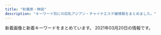 ```yaml
---
title: "秋葉原・神田"
description: "キーワード別にの巨乳アジアン・チャイナエステ嬢情報をまとめました。"
---
```


新着画像と新着キーワードをまとめています。
2021年03月20日の情報です。

<DmmAffiliateIns />
<KeywordTable
  shops={
    [
    {
        "keywords": {
            "86": 8,
            "87": 4,
            "83": 2,
            "85": 5,
            "89": 1,
            "D": 11,
            "C": 33,
            "E": 4,
            "88": 1
        },
        "station": "JR\u795e\u7530\u99c5\u5317\u53e3",
        "url": "http://loman.ies.fun/",
        "name": "\u30cf\u30d4\u30cd\u30b9",
        "img_links": [
            "http://loman.ies.fun/images/room2.jpg",
            "http://loman.ies.fun/photos/sites/33/2020/03/2020032611555543.jpg",
            "http://loman.ies.fun/photos/sites/33/2020/08/2020081913260795.jpg",
            "http://loman.ies.fun/photos/sites/33/2020/03/2020032611511046.jpg",
            "http://loman.ies.fun/photos/sites/33/2020/03/2020032611581578.jpg",
            "http://loman.ies.fun/photos/sites/33/2020/03/202003261138067.jpg",
            "http://loman.ies.fun/photos/sites/33/2020/03/202003261200240.jpg",
            "http://loman.ies.fun/photos/sites/33/2020/03/2020032611562755.jpg",
            "http://loman.ies.fun/photos/sites/33/2020/03/2020032611445837.jpg",
            "http://loman.ies.fun/photos/sites/33/2020/03/2020032612000446.jpg",
            "http://loman.ies.fun/images/mobile.jpg",
            "http://loman.ies.fun/images/girl-z1.jpg",
            "http://loman.ies.fun/photos/sites/33/2020/03/2020032611565659.jpg",
            "http://loman.ies.fun/photos/sites/33/2020/03/2020032611445885.jpg",
            "http://loman.ies.fun/photos/sites/33/2020/03/2020032611565613.jpg",
            "http://loman.ies.fun/images/s_news.png",
            "http://loman.ies.fun/photos/sites/33/2020/03/202003261158439.jpg",
            "http://loman.ies.fun/photos/sites/33/2020/03/2020032611581687.jpg",
            "http://loman.ies.fun/photos/sites/33/2020/03/2020032611553428.jpg",
            "http://loman.ies.fun/images/room4.jpg",
            "http://loman.ies.fun/images/s_pick.png",
            "http://loman.ies.fun/photos/sites/33/2020/03/2020032611584396.jpg",
            "http://loman.ies.fun/photos/sites/33/2020/03/2020032611565587.jpg",
            "http://loman.ies.fun/images/room1.jpg",
            "http://loman.ies.fun/images/room3.jpg",
            "http://loman.ies.fun/photos/sites/33/2020/03/2020032611443518.jpg",
            "http://loman.ies.fun/images/top.png",
            "http://loman.ies.fun/photos/sites/33/2020/03/202003261151446.jpg",
            "http://loman.ies.fun/photos/sites/33/2020/03/2020032611522152.jpg",
            "http://loman.ies.fun/images/s_staff.png",
            "http://loman.ies.fun/images/girl-z2.jpg",
            "http://loman.ies.fun/photos/sites/33/2020/03/2020032611153250.jpg"
        ]
    },
    {
        "keywords": {
            "85": 3,
            "87": 5,
            "D": 5,
            "C": 14
        },
        "name": "\u96a0\u308c\u5bb6",
        "img_links": [
            "http://jasmine-massage.info/img/sj.jpg",
            "http://jasmine-massage.info/i/img/r1.jpg",
            "http://jasmine-massage.info/img/sta196.jpg",
            "http://jasmine-massage.info/img/mo.png",
            "http://jasmine-massage.info/img/sta198.jpg",
            "http://jasmine-massage.info/i/img/sta204.jpg",
            "http://jasmine-massage.info/img/nos.jpg",
            "http://jasmine-massage.info/i/img/r2.jpg",
            "http://jasmine-massage.info/img/s196.jpg",
            "http://jasmine-massage.info/img/s203.jpg",
            "http://jasmine-massage.info/i/img/st196.jpg",
            "http://jasmine-massage.info/img/head.jpg",
            "http://jasmine-massage.info/img/st203.jpg",
            "http://jasmine-massage.info/img/s198.jpg",
            "http://jasmine-massage.info/i/img/sta198.jpg",
            "http://jasmine-massage.info/img/st198.jpg",
            "http://jasmine-massage.info/img/s204.jpg",
            "http://jasmine-massage.info/i/img/r3.jpg",
            "http://jasmine-massage.info/i/img/sta203.jpg",
            "http://jasmine-massage.info/i/img/r4.jpg",
            "http://jasmine-massage.info/img/st204.jpg",
            "http://jasmine-massage.info/img/sta203.jpg",
            "http://jasmine-massage.info/i/img/sta196.jpg",
            "http://jasmine-massage.info/img/sta204.jpg",
            "http://jasmine-massage.info/img/botton.jpg",
            "http://jasmine-massage.info/img/st0203.jpg",
            "http://jasmine-massage.info/img/st196.jpg",
            "http://jasmine-massage.info/img/st0196.jpg",
            "http://jasmine-massage.info/img/st0198.jpg"
        ],
        "station": "JR\u79cb\u8449\u539f\u99c5\u662d\u548c\u901a\u308a\u53e3",
        "url": "http://jasmine-massage.info/"
    },
    {
        "url": "http://genki-morix2.asia/",
        "station": "JR\u795e\u7530\u99c5\u6771\u53e3",
        "img_links": [
            "http://genki-morix2.asia/img/no-photo-newface.jpg",
            "http://genki-morix2.asia/img/st53.jpg",
            "http://genki-morix2.asia/img/st019.jpg",
            "http://genki-morix2.asia/img/i.png",
            "http://genki-morix2.asia/img/sta56.jpg",
            "http://genki-morix2.asia/img/st19.jpg",
            "http://genki-morix2.asia/img/st38.jpg",
            "http://genki-morix2.asia/img/st24.jpg",
            "http://genki-morix2.asia/img/st30.jpg",
            "http://genki-morix2.asia/img/Q.png",
            "http://genki-morix2.asia/img/st47.jpg",
            "http://genki-morix2.asia/img/st54.jpg",
            "http://genki-morix2.asia/img/st52.jpg",
            "http://genki-morix2.asia/img/sta57.jpg",
            "http://genki-morix2.asia/img/st56.jpg",
            "http://genki-morix2.asia/img/st17.jpg",
            "http://genki-morix2.asia/img/sta55.jpg",
            "http://genki-morix2.asia/img/st55.jpg",
            "http://genki-morix2.asia/img/st053.jpg",
            "http://genki-morix2.asia/img/botton.png",
            "http://genki-morix2.asia/img/st16.jpg",
            "http://genki-morix2.asia/img/st57.jpg",
            "http://genki-morix2.asia/img/a.png"
        ],
        "keywords": {
            "C": 9,
            "85": 7,
            "88": 2,
            "84": 2,
            "87": 6,
            "86": 1,
            "89": 1
        },
        "name": "\u5143\u6c17\u30e2\u30ea\u30e2\u30ea"
    },
    {
        "url": "http://yuri.es-relax.info/",
        "keywords": {
            "88": 2,
            "86": 14,
            "D": 12
        },
        "img_links": [
            "http://yuri.es-relax.info/gals/mimi1.jpg",
            "http://yuri.es-relax.info/images/nana1.jpg",
            "http://yuri.es-relax.info/images/sayuri1.jpg",
            "http://yuri.es-relax.info/images/info3.png",
            "http://yuri.es-relax.info/images/yuyu1.jpg",
            "http://yuri.es-relax.info/gals/yuki1.jpg",
            "http://yuri.es-relax.info/images/bg_header.jpg",
            "http://yuri.es-relax.info/images/info5.jpg",
            "http://yuri.es-relax.info/images/hana1.jpg",
            "http://yuri.es-relax.info/gals/riri1.jpg",
            "http://yuri.es-relax.info/images/nao1.jpg"
        ],
        "name": "\u767e\u5408",
        "station": "JR\u795e\u7530\u99c5\u6771\u53e3"
    },
    {
        "name": "\u5143\u6c17\u5802\uff5e\u3052\u3093\u304d\u3069\u3046\uff5e",
        "url": "http://genkidou.work/",
        "img_links": [
            "http://genkidou.work/sp/img/add.jpg",
            "http://genkidou.work/img/s5.jpg",
            "http://genkidou.work/img/sta20.jpg",
            "http://genkidou.work/sp/img/pc.jpg",
            "http://genkidou.work/sp/img/st25.jpg",
            "http://genkidou.work/img/st25.jpg",
            "http://genkidou.work/sp/img/st6.jpg",
            "http://genkidou.work/sp/img/st2.jpg",
            "http://genkidou.work/sp/img/p24.jpg",
            "http://genkidou.work/sp/img/cam.jpg",
            "http://genkidou.work/sp/img/koko_234x60.png",
            "http://genkidou.work/sp/img/st24.jpg",
            "http://genkidou.work/sp/img/acc2.jpg",
            "http://genkidou.work/sp/img/st18.jpg",
            "http://genkidou.work/img/s2.jpg",
            "http://genkidou.work/sp/img/acc5.jpg",
            "http://genkidou.work/img/koko_468x60.png",
            "http://genkidou.work/img/st24.jpg",
            "http://genkidou.work/sp/img/t-a.jpg",
            "http://genkidou.work/img/st2.jpg",
            "http://genkidou.work/sp/img/t-s.jpg",
            "http://genkidou.work/sp/img/sch.jpg",
            "http://genkidou.work/sp/img/t-t.jpg",
            "http://genkidou.work/img/sta23.jpg",
            "http://genkidou.work/img/head.jpg",
            "http://genkidou.work/img/botton.jpg",
            "http://genkidou.work/img/mo.png",
            "http://genkidou.work/img/st20.jpg",
            "http://genkidou.work/img/sta22.jpg",
            "http://genkidou.work/img/acc5.jpg",
            "http://genkidou.work/img/fla.jpg",
            "http://genkidou.work/sp/img/tel.jpg",
            "http://genkidou.work/sp/img/p20.jpg",
            "http://genkidou.work/img/sta10.jpg",
            "http://genkidou.work/img/sta2.jpg",
            "http://genkidou.work/img/s4.jpg",
            "http://genkidou.work/img/body2.jpg",
            "http://genkidou.work/img/st011.jpg",
            "http://genkidou.work/sp/img/acc6.jpg",
            "http://genkidou.work/sp/img/st16.jpg",
            "http://genkidou.work/img/sta6.jpg",
            "http://genkidou.work/sp/img/st23.jpg",
            "http://genkidou.work/sp/img/sys.jpg",
            "http://genkidou.work/img/acc3.jpg",
            "http://genkidou.work/sp/img/acc3.jpg",
            "http://genkidou.work/img/s3.jpg",
            "http://genkidou.work/img/st0011.jpg",
            "http://genkidou.work/img/acc2.jpg",
            "http://genkidou.work/sp/img/st13.jpg",
            "http://genkidou.work/sp/img/acc1.jpg",
            "http://genkidou.work/sp/img/botton.jpg",
            "http://genkidou.work/img/acc1.jpg",
            "http://genkidou.work/sp/img/t-r.jpg",
            "http://genkidou.work/img/s1.jpg",
            "http://genkidou.work/sp/img/time.jpg",
            "http://genkidou.work/sp/img/info.jpg",
            "http://genkidou.work/sp/img/st10.jpg",
            "http://genkidou.work/img/st23.jpg",
            "http://genkidou.work/img/acc6.jpg",
            "http://genkidou.work/img/sta24.jpg",
            "http://genkidou.work/sp/img/tit.jpg",
            "http://genkidou.work/img/sta11.jpg",
            "http://genkidou.work/sp/img/pic.jpg",
            "http://genkidou.work/img/fla-1.jpg",
            "http://genkidou.work/img/fla-2.jpg",
            "http://genkidou.work/img/st6.jpg",
            "http://genkidou.work/sp/img/t-o.jpg",
            "http://genkidou.work/sp/img/p25.jpg",
            "http://genkidou.work/sp/img/st22.jpg",
            "http://genkidou.work/sp/img/st11.jpg",
            "http://genkidou.work/img/fla-3.jpg",
            "http://genkidou.work/sp/img/acc4.jpg",
            "http://genkidou.work/img/acc4.jpg",
            "http://genkidou.work/img/st22.jpg",
            "http://genkidou.work/img/st010.jpg",
            "http://genkidou.work/img/sta25.jpg",
            "http://genkidou.work/sp/img/st20.jpg"
        ],
        "keywords": {
            "85": 6,
            "87": 6,
            "89": 4,
            "86": 4,
            "D": 8,
            "H": 1,
            "F": 6,
            "C": 20,
            "88": 2,
            "91": 3,
            "E": 5
        },
        "station": "JR\u795e\u7530\u99c5\u897f\u53e3"
    },
    {
        "url": "http://ziya7788.info/",
        "keywords": {},
        "img_links": [
            "http://ziya7788.info/images/top-munu-1_01.jpg",
            "http://ziya7788.info/images/top-munu-1_02.jpg",
            "http://ziya7788.info/images/top-1_01.jpg",
            "http://ziya7788.info/images/i-3.jpg",
            "http://ziya7788.info/images/top-1_03.jpg",
            "http://ziya7788.info/images/top-1_07.jpg",
            "http://ziya7788.info/images/top-munu-1_06.jpg",
            "http://ziya7788.info/images/top-1_04.jpg",
            "http://ziya7788.info/images/top-1_08.jpg",
            "http://ziya7788.info/images/index_qr.jpg",
            "http://ziya7788.info/images/top-1_02.jpg",
            "http://ziya7788.info/images/i-4.jpg",
            "http://ziya7788.info/images/top-img.jpg",
            "http://ziya7788.info/images/i-6.jpg",
            "http://ziya7788.info/images/top-munu-1_03.jpg",
            "http://ziya7788.info/images/i-1.jpg",
            "http://ziya7788.info/images/top-1_06.jpg",
            "http://ziya7788.info/images/top-munu-1_05.jpg",
            "http://ziya7788.info/images/i-2.jpg",
            "http://ziya7788.info/images/top-1_09.jpg",
            "http://ziya7788.info/images/top-1_05.jpg",
            "http://ziya7788.info/images/top-munu-1_04.jpg",
            "http://ziya7788.info/images/top-news.jpg",
            "http://ziya7788.info/images/i-5.jpg",
            "http://ziya7788.info/images/staff-img.jpg"
        ],
        "name": "\u5409\u96c5",
        "station": "JR\u79cb\u8449\u539f\u99c5\u662d\u548c\u901a\u308a\u53e3"
    },
    {
        "url": "http://kenkoubo.link",
        "name": "\u5065\u5eb7\u574a",
        "station": "JR\u795e\u7530\u99c5\u5317\u53e3",
        "keywords": {
            "85": 2,
            "89": 4,
            "C": 6,
            "88": 4,
            "D": 6,
            "90": 2
        },
        "img_links": [
            "http://kenkoubo.link/wp-content/uploads/2017/03/09.jpg",
            "http://kenkoubo.link/wp-content/uploads/2020/11/yuko_image_syusei-1-250x375.jpg",
            "http://kenkoubo.link/wp-content/themes/template-salon2/images/08.jpg",
            "http://kenkoubo.link/wp-content/uploads/2017/03/08.jpg",
            "http://kenkoubo.link/wp-content/themes/template-salon2/images/info.png",
            "http://kenkoubo.link/wp-content/themes/template-salon2/images/camp-bnr2.png",
            "http://kenkoubo.link/wp-content/uploads/2017/03/08-2.jpg",
            "http://kenkoubo.link/wp-content/themes/template-salon2/images/telm.png",
            "http://kenkoubo.link/wp-content/themes/template-salon2/images/pickup-ttl.png",
            "http://kenkoubo.link/wp-content/themes/template-salon2/images/03.jpg",
            "http://kenkoubo.link/wp-content/themes/template-salon2/images/pickup-frame.png",
            "http://kenkoubo.link/wp-content/uploads/2019/05/rin_image_1_syusei-900x1600.jpeg",
            "http://kenkoubo.link/wp-content/uploads/2019/05/ai_image_1_syusei-250x375.jpeg",
            "http://kenkoubo.link/wp-content/uploads/2017/03/05-1-250x375.jpg",
            "http://kenkoubo.link/wp-content/themes/template-salon2/images/05.jpg",
            "http://kenkoubo.link/wp-content/uploads/2017/03/05-1.jpg",
            "http://kenkoubo.link/wp-content/uploads/2017/03/05.jpg",
            "http://es-tsudanuma.com/wp-content/uploads/2016/10/massage-de_88_31.jpg",
            "http://kenkoubo.link/wp-content/uploads/2017/03/03-1.jpg",
            "http://kenkoubo.link/wp-content/uploads/2019/05/ai_image_1_syusei-900x1600.jpeg",
            "http://kenkoubo.link/wp-content/themes/template-salon2/images/camp-bnr4.png",
            "http://kenkoubo.link/wp-content/themes/template-salon2/images/info2.png",
            "http://kenkoubo.link/wp-content/uploads/2017/03/03-1-250x375.jpg",
            "http://kenkoubo.link/wp-content/themes/template-salon2/images/slider1.jpg",
            "http://kenkoubo.link/wp-content/uploads/2017/03/08a.jpg",
            "http://kenkoubo.link/wp-content/uploads/2017/03/05a.jpg",
            "http://kenkoubo.link/wp-content/uploads/2019/05/rin_image_1_syusei-250x375.jpeg",
            "http://kenkoubo.link/wp-content/themes/template-salon2/images/news-ttl.png",
            "http://kenkoubo.link/wp-content/themes/template-salon2/images/camp-bnr3.png",
            "http://kenkoubo.link/wp-content/themes/template-salon2/images/camp-bnr.png",
            "http://kenkoubo.link/wp-content/uploads/2020/11/yuko_image_syusei-1.jpg",
            "http://kenkoubo.link/wp-content/uploads/2017/03/07-1.jpg",
            "https://www.mens-anavi.com/img/mens-esthe1.png",
            "http://kenkoubo.link/wp-content/uploads/2017/03/08-250x375.jpg"
        ]
    },
    {
        "keywords": {
            "E": 3,
            "87": 3,
            "84": 3,
            "C": 24,
            "D": 24,
            "86": 3,
            "85": 24
        },
        "img_links": [
            "http://yu-ai.work/sp/img/tel.jpg",
            "http://yu-ai.work/sp/img/sta16.jpg",
            "http://yu-ai.work/img/st020.jpg",
            "http://yu-ai.work/sp/img/t-a.jpg",
            "http://yu-ai.work/img/nos.jpg",
            "http://yu-ai.work/img/sta18.jpg",
            "http://yu-ai.work/img/sta20.jpg",
            "http://yu-ai.work/sp/img/sys.jpg",
            "http://yu-ai.work/img/sc20.jpg",
            "http://yu-ai.work/img/sc17.jpg",
            "http://yu-ai.work/img/st013.jpg",
            "http://yu-ai.work/img/sta19.jpg",
            "http://yu-ai.work/img/st019.jpg",
            "http://yu-ai.work/sp/img/t-s.jpg",
            "http://yu-ai.work/sp/img/t-r.jpg",
            "http://yu-ai.work/sp/img/t-o.jpg",
            "http://yu-ai.work/img/st0012.jpg",
            "http://yu-ai.work/sp/img/pic.jpg",
            "http://yu-ai.work/img/st09.jpg",
            "http://yu-ai.work/img/sta16.jpg",
            "http://yu-ai.work/sp/img/botton.jpg",
            "http://yu-ai.work/img/sc10.jpg",
            "http://yu-ai.work/sp/img/acc3.jpg",
            "http://yu-ai.work/img/st18.jpg",
            "http://yu-ai.work/img/sc13.jpg",
            "http://yu-ai.work/sp/img/pc.jpg",
            "http://yu-ai.work/img/st015.jpg",
            "http://yu-ai.work/sp/img/time.jpg",
            "http://yu-ai.work/sp/img/sta15.jpg",
            "http://yu-ai.work/img/sc14.jpg",
            "http://yu-ai.work/img/sc16.jpg",
            "http://yu-ai.work/img/st009.jpg",
            "http://yu-ai.work/img/st012.jpg",
            "http://yu-ai.work/img/st10.jpg",
            "http://yu-ai.work/sp/img/p19.jpg",
            "http://yu-ai.work/sp/img/sta19.jpg",
            "http://yu-ai.work/img/botton.jpg",
            "http://yu-ai.work/img/sc15.jpg",
            "http://yu-ai.work/sp/img/p20.jpg",
            "http://yu-ai.work/sp/img/p18.jpg",
            "http://yu-ai.work/sp/img/sta17.jpg",
            "http://yu-ai.work/img/head.jpg",
            "http://yu-ai.work/img/acc3.jpg",
            "http://yu-ai.work/img/sta12.jpg",
            "http://yu-ai.work/img/st14.jpg",
            "http://yu-ai.work/img/sc12.jpg",
            "http://yu-ai.work/sp/img/sta14.jpg",
            "http://yu-ai.work/img/st19.jpg",
            "http://yu-ai.work/sp/img/acc2.jpg",
            "http://yu-ai.work/img/sc19.jpg",
            "http://yu-ai.work/sp/img/sta13.jpg",
            "http://yu-ai.work/img/st15.jpg",
            "http://yu-ai.work/img/acc2.jpg",
            "http://yu-ai.work/sp/img/p17.jpg",
            "http://yu-ai.work/sp/img/add.jpg",
            "http://yu-ai.work/img/st17.jpg",
            "http://yu-ai.work/img/sta10.jpg",
            "http://yu-ai.work/sp/img/acc1.jpg",
            "http://yu-ai.work/img/st12.jpg",
            "http://yu-ai.work/sp/img/sta10.jpg",
            "http://yu-ai.work/img/sc9.jpg",
            "http://yu-ai.work/img/sta14.jpg",
            "http://yu-ai.work/img/men-es-ran.jpg",
            "http://yu-ai.work/img/sta15.jpg",
            "http://yu-ai.work/img/fla.jpg",
            "http://yu-ai.work/img/st9.jpg",
            "http://yu-ai.work/sp/img/sta9.jpg",
            "http://yu-ai.work/sp/img/sta18.jpg",
            "http://yu-ai.work/img/st014.jpg",
            "http://yu-ai.work/img/st16.jpg",
            "http://yu-ai.work/sp/img/cam.jpg",
            "http://yu-ai.work/sp/img/info.jpg",
            "http://yu-ai.work/img/st20.jpg",
            "http://yu-ai.work/img/acc1.jpg",
            "http://yu-ai.work/sp/img/tit.jpg",
            "http://yu-ai.work/img/st018.jpg",
            "http://yu-ai.work/sp/img/sta20.jpg",
            "http://yu-ai.work/img/st010.jpg",
            "http://yu-ai.work/img/sta13.jpg",
            "http://yu-ai.work/img/sc18.jpg",
            "http://yu-ai.work/img/st13.jpg",
            "http://yu-ai.work/img/st0013.jpg",
            "http://yu-ai.work/img/sta17.jpg",
            "http://yu-ai.work/img/sta9.jpg",
            "http://yu-ai.work/sp/img/t-t.jpg",
            "http://yu-ai.work/sp/img/sta12.jpg"
        ],
        "station": "JR\u79cb\u8449\u539f\u99c5\u662d\u548c\u901a\u308a\u53e3",
        "name": "\u7652\u611b",
        "url": "http://yu-ai.work/"
    },
    {
        "img_links": [
            "http://esute-kanda.tokyo/images/top.png",
            "http://esute-kanda.tokyo/images/st/st_natsu.jpg",
            "http://esute-kanda.tokyo/images/st/st_riri.jpg",
            "http://esute-kanda.tokyo/images/st/st_sara.jpg",
            "http://esute-kanda.tokyo/images/st/st_ayaka.jpg",
            "http://esute-kanda.tokyo/images/st/st_yuyu.jpg",
            "http://esute-kanda.tokyo/images/st/st_yuki.jpg",
            "http://esute-kanda.tokyo/images/st/st_ran.jpg",
            "http://esute-kanda.tokyo/images/st/st_jennie2.jpg",
            "http://esute-kanda.tokyo/images/st/st_rui.jpg",
            "http://esute-kanda.tokyo/images/st/st_ryo.jpg",
            "http://esute-kanda.tokyo/images/st/st_suzu.jpg",
            "http://esute-kanda.tokyo/images/st/st_riko.jpg",
            "http://esute-kanda.tokyo/images/st/st_moka.jpg",
            "http://esute-kanda.tokyo/images/st/st_mariko.jpg",
            "http://esute-kanda.tokyo/images/st/st_nanami.jpg",
            "http://esute-kanda.tokyo/images/st/st_sakura.jpg",
            "http://esute-kanda.tokyo/images/st/st_yaya.jpg",
            "http://esute-kanda.tokyo/images/st/st_momo.jpg",
            "http://esute-kanda.tokyo/images/st/st_yuuka.jpg",
            "http://esute-kanda.tokyo/images/st/st_jennie.jpg",
            "http://esute-kanda.tokyo/images/top2.png",
            "http://esute-kanda.tokyo/images/access/ac_photo.jpg",
            "http://esute-kanda.tokyo/images/st/st_kanon.jpg",
            "http://esute-kanda.tokyo/images/st/st_mao.jpg"
        ],
        "url": "http://esute-kanda.tokyo/",
        "keywords": {
            "C": 24,
            "E": 4,
            "\u7206\u4e73": 4,
            "G": 4,
            "D": 12,
            "\u80f8": 1,
            "F": 10,
            "\u4e73": 4
        },
        "station": "\u795e\u7530\u99c5\u897f\u53e3",
        "name": "\u8336\u8336"
    },
    {
        "keywords": {
            "84": 1
        },
        "url": "http://www.asakusabashi-est.xyz/",
        "name": "Oualia\u30fb\u30af\u30aa\u30ea\u30a2",
        "station": "JR\u6d45\u8349\u6a4b\u99c5\u6771\u53e3",
        "img_links": [
            "http://www.asakusabashi-est.xyz/images/idnex-down/index-down-if_03.jpg",
            "http://www.asakusabashi-est.xyz/images/nav/lanmu-t-sys.jpg",
            "http://www.asakusabashi-est.xyz/images/staff/2/moro/moro.jpg",
            "http://www.asakusabashi-est.xyz/images/shop/zi3.png",
            "http://www.asakusabashi-est.xyz/images/top/t3.png",
            "http://www.asakusabashi-est.xyz/images/top/t3.jpg",
            "http://www.asakusabashi-est.xyz/images/index-aridel_20.jpg",
            "http://www.asakusabashi-est.xyz/images/shop/zi4.png",
            "http://www.asakusabashi-est.xyz/images/staff/4/4.jpg",
            "http://www.asakusabashi-est.xyz/images/idnex-down/index-down-if_12.jpg",
            "http://www.asakusabashi-est.xyz/images/idnex-down/index-down-if_05.jpg",
            "http://www.asakusabashi-est.xyz/images/index-aridel_02.jpg",
            "http://www.asakusabashi-est.xyz/images/nav/lanmu-t-job.jpg",
            "http://www.asakusabashi-est.xyz/images/idnex-down/index-down-if_07.jpg",
            "http://www.asakusabashi-est.xyz/images/staff/akira.jpg",
            "http://www.asakusabashi-est.xyz/images/shop/zi2.png",
            "http://www.asakusabashi-est.xyz/images/staff/4/2.jpg",
            "http://www.asakusabashi-est.xyz/images/index-aridel_18.jpg",
            "http://www.asakusabashi-est.xyz/images/nav/lanmu-t-st.jpg",
            "http://www.asakusabashi-est.xyz/images/sys/lanmu-zi-s7.png",
            "http://www.asakusabashi-est.xyz/images/index-aridel_10.jpg",
            "http://www.asakusabashi-est.xyz/images/shop/zi.png",
            "http://www.asakusabashi-est.xyz/images/index-aridel_24.jpg",
            "http://www.asakusabashi-est.xyz/images/top/t2.jpg",
            "http://www.asakusabashi-est.xyz/images/index-aridel_07.jpg",
            "http://www.asakusabashi-est.xyz/images/staff/6.jpg",
            "http://www.asakusabashi-est.xyz/images/staff/4/3.jpg"
        ]
    },
    {
        "name": "\u82b1\u6c34\u6728",
        "station": "JR\u79cb\u8449\u539f\u99c5\u662d\u548c\u901a\u308a\u53e3",
        "keywords": {
            "G": 1,
            "86": 4,
            "E": 4,
            "88": 2,
            "D": 2,
            "85": 1,
            "87": 1,
            "F": 1
        },
        "url": "http://xn--vckg5a9gugx77p8s4b.biz/",
        "img_links": [
            "http://xn--vckg5a9gugx77p8s4b.biz/images/cg02.jpg",
            "http://xn--vckg5a9gugx77p8s4b.biz/images/m60.jpg",
            "http://xn--vckg5a9gugx77p8s4b.biz/images/cg03.jpg",
            "http://xn--vckg5a9gugx77p8s4b.biz/images/top.jpg",
            "http://xn--vckg5a9gugx77p8s4b.biz/images/cg091.jpg",
            "http://xn--vckg5a9gugx77p8s4b.biz/images/m40.jpg",
            "http://xn--vckg5a9gugx77p8s4b.biz/images/cg08.jpg",
            "http://xn--vckg5a9gugx77p8s4b.biz/images/act.jpg",
            "http://xn--vckg5a9gugx77p8s4b.biz/images/rot.jpg",
            "http://xn--vckg5a9gugx77p8s4b.biz/images/t3.jpg",
            "http://xn--vckg5a9gugx77p8s4b.biz/images/no.png",
            "http://xn--vckg5a9gugx77p8s4b.biz/images/m50.jpg",
            "http://xn--vckg5a9gugx77p8s4b.biz/images/ret.jpg",
            "http://xn--vckg5a9gugx77p8s4b.biz/images/cg05.jpg",
            "http://xn--vckg5a9gugx77p8s4b.biz/images/ret1.jpg",
            "http://xn--vckg5a9gugx77p8s4b.biz/images/cg07.jpg",
            "http://xn--vckg5a9gugx77p8s4b.biz/images/cg01.jpg",
            "http://xn--vckg5a9gugx77p8s4b.biz/images/t2.jpg",
            "http://xn--vckg5a9gugx77p8s4b.biz/images/cg06.jpg",
            "http://xn--vckg5a9gugx77p8s4b.biz/images/ltb.jpg",
            "http://xn--vckg5a9gugx77p8s4b.biz/images/m10.jpg",
            "http://xn--vckg5a9gugx77p8s4b.biz/images/m20.jpg",
            "http://xn--vckg5a9gugx77p8s4b.biz/images/cg09.jpg",
            "http://xn--vckg5a9gugx77p8s4b.biz/images/fla.jpg",
            "http://xn--vckg5a9gugx77p8s4b.biz/images/lab.jpg",
            "http://xn--vckg5a9gugx77p8s4b.biz/images/line.png",
            "http://xn--vckg5a9gugx77p8s4b.biz/images/t1.jpg",
            "http://xn--vckg5a9gugx77p8s4b.biz/images/cg051.jpg",
            "http://xn--vckg5a9gugx77p8s4b.biz/images/t4.jpg",
            "http://xn--vckg5a9gugx77p8s4b.biz/images/m30.jpg",
            "http://xn--vckg5a9gugx77p8s4b.biz/images/t5.jpg"
        ]
    },
    {
        "name": "\u6e29",
        "station": "JR\u795e\u7530\u99c5\u897f\u53e3",
        "img_links": [
            "https://kanda-on.work/images/st/st_maya.jpg",
            "https://kanda-on.work/images/st/st_rara.jpg",
            "https://kanda-on.work/images/st/st_kaori.jpg",
            "https://kanda-on.work/images/st/st_mika.jpg",
            "https://kanda-on.work/images/st/st_yuzuki.jpg",
            "https://kanda-on.work/images/st/st_kiki.jpg",
            "https://kanda-on.work/images/st/st_yuki.jpg",
            "https://kanda-on.work/images/st/st_lemon.jpg",
            "https://kanda-on.work/images/top_campaign.jpg",
            "https://kanda-on.work/images/st/st_ruru.jpg",
            "https://kanda-on.work/images/st/st_akira.jpg",
            "https://kanda-on.work/images/st/st_mina.jpg",
            "https://kanda-on.work/images/top_campaign_bottom.jpg",
            "https://kanda-on.work/images/st/st_rara2.jpg",
            "https://kanda-on.work/images/top.png",
            "https://kanda-on.work/images/st/st_natsuko.jpg",
            "https://kanda-on.work/images/st/st_mika2.jpg",
            "https://kanda-on.work/images/st/st_akari.jpg",
            "https://kanda-on.work/images/st/st_koko.jpg",
            "https://kanda-on.work/images/st/st_kana.jpg",
            "https://kanda-on.work/images/st/st_yuri.jpg",
            "https://kanda-on.work/images/st/st_moe.jpg",
            "https://kanda-on.work/images/st/st_sakura.jpg",
            "https://kanda-on.work/images/st/st_ako.jpg",
            "https://kanda-on.work/images/top2.png",
            "https://kanda-on.work/images/st/st_miki.jpg",
            "https://kanda-on.work/images/st/st_arisa.jpg"
        ],
        "url": "https://kanda-on.work/",
        "keywords": {
            "\u4e73": 3,
            "C": 33,
            "\u5de8\u4e73": 3,
            "F": 24
        }
    },
    {
        "station": "JR\u79cb\u8449\u539f\u99c5\u662d\u548c\u901a\u308a\u53e3",
        "name": "\u30e9\u30d6\u30ac\u30fc\u30c7\u30f3",
        "keywords": {
            "D": 18,
            "87": 8,
            "85": 6,
            "86": 4,
            "E": 2,
            "89": 4
        },
        "img_links": [
            "http://www.lovegarden-s.info/photo/home/8651455104921.jpg",
            "http://www.lovegarden-s.info/img/img1.png",
            "http://www.lovegarden-s.info/photo/202002/15809557251246469135.jpg",
            "http://www.lovegarden-s.info/photo/201602/1455104915985663806.jpg",
            "http://www.lovegarden-s.info/photo/201912/15762841361405259657.png",
            "http://www.lovegarden-s.info/photo/202001/15796781601253232552.jpg",
            "http://www.lovegarden-s.info/img/staff.png",
            "http://www.lovegarden-s.info/photo/home/8901454735680.jpg",
            "http://www.lovegarden-s.info/img/img2.png",
            "http://www.lovegarden-s.info/photo/201912/15764583101976861511.jpg",
            "http://www.lovegarden-s.info/img/pic_info.png",
            "http://www.lovegarden-s.info/photo/home/8951576457983.jpg",
            "http://www.lovegarden-s.info/photo/201912/15762826581589257136.jpeg",
            "http://www.lovegarden-s.info/img/link.png",
            "http://www.lovegarden-s.info/photo/201602/14547356612012610027.jpg",
            "http://www.lovegarden-s.info/photo/home/4231542036212.jpg",
            "http://www.lovegarden-s.info/photo/home/1071580955755.jpg",
            "http://www.lovegarden-s.info/img/re2.png",
            "http://www.lovegarden-s.info/photo/home/9601430403087.jpg",
            "http://www.lovegarden-s.info/img/return.png",
            "http://www.lovegarden-s.info/photo/201504/1430403080602083079.jpg",
            "http://www.lovegarden-s.info/img/top.png",
            "http://www.lovegarden-s.info/photo/202009/15998962431272351164.jpeg",
            "http://www.lovegarden-s.info/photo/home/7251576458086.jpg",
            "http://www.lovegarden-s.info/photo/home/4781579678186.jpg",
            "http://www.lovegarden-s.info/photo/home/4831576458331.jpg",
            "http://www.lovegarden-s.info/img/info.png",
            "http://www.lovegarden-s.info/photo/201811/15420361921270089007.jpg",
            "http://www.lovegarden-s.info/photo/home/9871580969716.jpg",
            "http://www.lovegarden-s.info/photo/202002/1580969705245014003.jpeg",
            "http://www.lovegarden-s.info/photo/home/8341599896251.jpg"
        ],
        "url": "http://www.lovegarden-s.info/"
    },
    {
        "keywords": {
            "E": 1
        },
        "img_links": [
            "http://sakuram.jpest.net/images/tit_massage.jpg",
            "http://sakuram.jpest.net/images/tit_sch.jpg",
            "http://sakuram.jpest.net/images/c2.jpg",
            "http://sakuram.jpest.net/images/c1.jpg",
            "http://sakuramadmin.jpest.net/uploads//2021031916241575-scaled.jpeg",
            "http://sakuram.jpest.net/images/tel.png",
            "http://sakuram.jpest.net/images/c4.jpg",
            "http://sakuram.jpest.net/images/sp_tit_staff.jpg",
            "http://sakuram.jpest.net/images/c8.jpg",
            "http://sakuramadmin.jpest.net/uploads//2021031911065558-e1616152029628.jpeg",
            "http://sakuram.jpest.net/images/tit_new.jpg",
            "http://sakuram.jpest.net/images/sp_tit_pick.jpg",
            "http://sakuramadmin.jpest.net/uploads//2021031911110584-e1616152277976.jpeg",
            "http://sakuram.jpest.net/images/c9.jpg",
            "http://sakuram.jpest.net/images/tit_staff.jpg",
            "http://sakuramadmin.jpest.net/uploads//2021031911082377-e1616152110616.jpeg",
            "http://sakuram.jpest.net/images/tit_pro.jpg",
            "http://sakuram.jpest.net/images/c3.jpg",
            "http://sakuram.jpest.net/images/c6.jpg",
            "http://sakuramadmin.jpest.net/uploads//2021031911072093-e1616152076234.jpeg",
            "http://sakuram.jpest.net/images/c5.jpg",
            "http://sakuram.jpest.net/images/c7.jpg",
            "http://sakuramadmin.jpest.net/uploads//2021031911175546-e1616152759491.jpeg",
            "http://sakuram.jpest.net/images/sp_tit_pro.jpg",
            "http://sakuram.jpest.net/images/sp_tit_new.jpg",
            "http://sakuramadmin.jpest.net/uploads//2021031911185719-e1616152747951.jpeg",
            "http://sakuram.jpest.net/images/top.jpg",
            "http://sakuram.jpest.net/images/sp_tit_massage.jpg"
        ],
        "name": "\u685c\u6e80\u958b",
        "station": "JR\u79cb\u8449\u539f\u99c5\u662d\u548c\u901a\u308a\u53e3",
        "url": "http://sakuram.jpest.net/"
    },
    {
        "name": "\u6c34\u306e\u604b",
        "url": "https://mizuno-koi.com/",
        "keywords": {},
        "station": "JR\u795e\u7530\u99c5\u5357\u53e3",
        "img_links": []
    },
    {
        "url": "https://yumegokochi1.com/",
        "img_links": [
            "https://yumegokochi1.com/_src/49451724/2019-06-03_20200201221114.png",
            "https://yumegokochi1.com/_src/49451753/mikinew22.png",
            "https://yumegokochi1.com/_src/49801147/1.jpg",
            "https://yumegokochi1.com/_src/49690956/mikinew22.png",
            "https://yumegokochi1.com/_src/49600657/mikinew22.png",
            "https://yumegokochi1.com/_src/49451762/9dfc3519-db15-4421-9d5a-72bca41cf758.jpg",
            "https://yumegokochi1.com/_src/49451690/tel.png",
            "https://yumegokochi1.com/_src/49451741/panda.png",
            "https://yumegokochi1.com/_src/49451759/mikinew22.png",
            "https://yumegokochi1.com/_src/49601604/img_5364.png",
            "https://yumegokochi1.com/_src/49600659/mikinew22.png",
            "https://yumegokochi1.com/_src/49451694/img20200920141422782540.png",
            "https://yumegokochi1.com/_src/49451721/2019-06-03_20200201221114.png",
            "https://yumegokochi1.com/_src/49451739/s__37322773.jpg",
            "https://yumegokochi1.com/_src/49451725/img20200920211111185467.png",
            "https://yumegokochi1.com/_src/49451769/sign.png",
            "https://yumegokochi1.com/_src/49451747/mikinew22.png",
            "https://yumegokochi1.com/_src/49451704/img20200921221149975618.png",
            "https://yumegokochi1.com/_src/49690958/mikinew22.png",
            "https://yumegokochi1.com/_src/53271233/hinamatsuri.png",
            "https://yumegokochi1.com/_src/49451751/s__37707790.jpg",
            "https://yumegokochi1.com/_src/49451761/73712a1b-86b8-482b-b4d2-d8a85862327f.jpg",
            "https://yumegokochi1.com/_src/49800470/mikinew22.png",
            "https://yumegokochi1.com/_src/49451712/gettyimages-1124713982.jpg",
            "https://yumegokochi1.com/_src/49800472/mikinew22.png",
            "https://yumegokochi1.com/_src/49451706/img20200921221149975618.png",
            "https://yumegokochi1.com/_src/49800727/1.jpg",
            "https://yumegokochi1.com/_src/49451698/img20200920211111185467.png",
            "https://yumegokochi1.com/_src/49451714/img20200920211111185467.png",
            "https://yumegokochi1.com/_src/49451708/img20200921221149975618.png",
            "https://yumegokochi1.com/_src/49451688/mikinew22.png",
            "https://yumegokochi1.com/_src/49451757/mikinew22.png",
            "https://yumegokochi1.com/_src/49601606/mikinew22.png",
            "https://yumegokochi1.com/_src/49451755/mikinew22.png",
            "https://yumegokochi1.com/_src/49451710/gettyimages-1124713982.jpg",
            "https://yumegokochi1.com/_src/49451804/9dfc3519-db15-4421-9d5a-72bca41cf758.jpg",
            "https://yumegokochi1.com/_src/49800856/2.jpg"
        ],
        "keywords": {},
        "name": "\u30d1\u30f3\u30c0\u30de\u30c3\u30b5\u30fc\u30b8",
        "station": "JR\u79cb\u8449\u539f\u99c5\u662d\u548c\u901a\u308a\u53e3"
    },
    {
        "url": "http://www.kien-es.info/",
        "keywords": {
            "C": 2,
            "85": 2,
            "87": 2,
            "86": 1,
            "D": 3
        },
        "station": "JR\u79cb\u8449\u539f\u99c5\u96fb\u6c17\u8857\u53e3",
        "name": "\u5947\u7e01\uff5e\u304d\u3048\u3093\uff5e",
        "img_links": [
            "http://www.kien-es.info/sp/staff/emi.png",
            "http://www.kien-es.info/images/9.jpg",
            "http://www.kien-es.info/sp/images/newsb.png",
            "http://www.kien-es.info/sp/images/rec.jpg",
            "http://www.kien-es.info/images/staff_t.jpg",
            "http://www.kien-es.info/img/kara.png",
            "http://www.kien-es.info/img/haruka1.jpg",
            "http://www.kien-es.info/images/info.jpg",
            "http://www.kien-es.info/images/3.jpg",
            "http://www.kien-es.info/sp/staff/kara.png",
            "http://www.kien-es.info/sp/images/head.jpg",
            "http://www.kien-es.info/images/sm.jpg",
            "http://www.kien-es.info/img/emi.png",
            "http://www.kien-es.info/images/head.jpg",
            "http://www.kien-es.info/sp/images/sys4.png",
            "http://www.kien-es.info/images/10.jpg",
            "http://www.kien-es.info/images/rem.png",
            "http://www.kien-es.info/sp/staff/kumi.png",
            "http://www.kien-es.info/img/kaori1.jpg",
            "http://www.kien-es.info/sp/images/interior_t.jpg",
            "http://www.kien-es.info/sp/img/emi2.jpg",
            "http://www.kien-es.info/images/4.jpg",
            "http://www.kien-es.info/sp/images/sys2.jpg",
            "http://www.kien-es.info/sp/images/sys3.jpg",
            "http://www.kien-es.info/sp/images/footer.png",
            "http://www.kien-es.info/sp/staff/yumi.png",
            "http://www.kien-es.info/img/kaori.png",
            "http://www.kien-es.info/img/kara1.jpg",
            "http://www.kien-es.info/sp/img/kumi1.jpg",
            "http://www.kien-es.info/img/kumi.png",
            "http://www.kien-es.info/sp/images/info.png",
            "http://www.kien-es.info/sp/img/emi1.jpg",
            "http://www.kien-es.info/sp/img/kara1.jpg",
            "http://www.kien-es.info/sp/img/yumi1.jpg",
            "http://www.kien-es.info/sp/images/1.jpg",
            "http://www.kien-es.info/sp/images/3.jpg",
            "http://www.kien-es.info/img/kumi1.jpg",
            "http://www.kien-es.info/sp/images/9.jpg",
            "http://www.kien-es.info/sp/images/info_t.jpg",
            "http://www.kien-es.info/images/mobile.jpg",
            "http://www.kien-es.info/sp/images/news.jpg",
            "http://www.kien-es.info/images/interior_t.jpg",
            "http://www.kien-es.info/sp/images/ac2.png",
            "http://www.kien-es.info/sp/images/sys1.jpg",
            "http://www.kien-es.info/sp/images/8.jpg",
            "http://www.kien-es.info/img/emi1.jpg",
            "http://www.kien-es.info/img/haruka.png",
            "http://www.kien-es.info/images/2.jpg",
            "http://www.kien-es.info/sp/menu/staff.jpg",
            "http://www.kien-es.info/images/sys2.jpg",
            "http://www.kien-es.info/sp/staff/haruka.png",
            "http://www.kien-es.info/sp/img/kumi2.jpg",
            "http://www.kien-es.info/sp/images/staff_t.jpg",
            "http://www.kien-es.info/images/14.jpg",
            "http://www.kien-es.info/img/kumi2.jpg",
            "http://www.kien-es.info/img/kara2.jpg",
            "http://www.kien-es.info/images/sys1.jpg",
            "http://www.kien-es.info/sp/menu/top.jpg",
            "http://www.kien-es.info/sp/images/ac3.png",
            "http://www.kien-es.info/images/news.jpg",
            "http://www.kien-es.info/sp/img/haruka1.jpg",
            "http://www.kien-es.info/sp/images/int1.jpg",
            "http://www.kien-es.info/images/11.jpg",
            "http://www.kien-es.info/images/int2.jpg",
            "http://www.kien-es.info/sp/images/6.jpg",
            "http://www.kien-es.info/sp/img/kara2.jpg",
            "http://www.kien-es.info/sp/images/ac1.jpg",
            "http://www.kien-es.info/sp/images/int2.png",
            "http://www.kien-es.info/images/1.jpg",
            "http://www.kien-es.info/images/int1.jpg",
            "http://www.kien-es.info/images/12.jpg",
            "http://www.kien-es.info/sp/images/tel.jpg"
        ]
    },
    {
        "img_links": [
            "http://refresh-salon.tokyo/images/st/st_koko.jpg",
            "http://refresh-salon.tokyo/images/st/st_anna.jpg",
            "http://refresh-salon.tokyo/images/st/st_saya.jpg",
            "http://refresh-salon.tokyo/images/st/st_miko.jpg",
            "http://refresh-salon.tokyo/images/img/wanted.jpg",
            "http://refresh-salon.tokyo/images/st/st_risa.jpg",
            "http://refresh-salon.tokyo/images/st/st_momo.jpg",
            "http://refresh-salon.tokyo/images/st/st_nana.jpg",
            "http://refresh-salon.tokyo/images/topimage/main2.jpg",
            "http://refresh-salon.tokyo/images/st/st_mariko.jpg",
            "http://refresh-salon.tokyo/images/st/st_mei.jpg",
            "http://refresh-salon.tokyo/images/st/st_aiko.jpg",
            "http://refresh-salon.tokyo/images/st/st_junko.jpg",
            "http://refresh-salon.tokyo/images/st/st_rin.jpg"
        ],
        "station": "JR\u795e\u7530\u99c5\u897f\u53e3",
        "keywords": {
            "E": 2,
            "D": 20,
            "G": 2,
            "C": 41
        },
        "name": "\u3082\u307f\u697d",
        "url": "http://refresh-salon.tokyo/"
    },
    {
        "name": "\u9806\u98a8",
        "img_links": [
            "http://junpu.jpest.net/images/telb1.jpg",
            "http://junpuadmin.jpest.net/uploads/2020/10/IMG_1424-e1615698182742.jpg",
            "http://junpu.jpest.net/images/sys4.jpg",
            "http://junpu.jpest.net/images/tt.jpg",
            "http://junpuadmin.jpest.net/uploads/2021/01/E3B6B02E-4F32-431B-90DF-8F02A102ED7A.jpg",
            "http://junpuadmin.jpest.net/uploads/2021/01/6DEF0C3A-BC24-43F3-86B7-EA77E5E3A717.jpg",
            "http://junpuadmin.jpest.net/uploads/2021/01/IMG_1555.jpg",
            "http://junpuadmin.jpest.net/uploads/2021/02/IMG_2214-1.jpg",
            "http://junpuadmin.jpest.net/uploads/2021/01/IMG_2402-1.jpg",
            "http://junpu.jpest.net/images/head.jpg",
            "http://junpu.jpest.net/images/sys3.jpg",
            "http://junpuadmin.jpest.net/uploads/2021/01/5.jpg",
            "http://junpuadmin.jpest.net/uploads/2021/01/5BBD19C5-8DEF-48E7-87D0-CEBE168F2E36-2.jpg",
            "http://junpuadmin.jpest.net/uploads/2021/01/8FAC8FB2-DB21-4688-B50C-530DE522F742.jpg",
            "http://junpuadmin.jpest.net/uploads/2020/10/IMG_1425-e1615698355733.jpg",
            "http://junpuadmin.jpest.net/uploads/2021/01/E3B6B02E-4F32-431B-90DF-8F02A102ED7A-1.jpg",
            "http://junpu.jpest.net/images/telhead.jpg",
            "http://junpuadmin.jpest.net/uploads/2021/01/IMG_1616-2.jpg",
            "http://junpuadmin.jpest.net/uploads/2021/01/g1-1.jpg",
            "http://junpu.jpest.net/images/r4.jpg",
            "http://junpu.jpest.net/images/footer.jpg",
            "http://junpu.jpest.net/images/tiao.jpg",
            "http://junpu.jpest.net/images/b1.jpg"
        ],
        "keywords": {
            "89": 1,
            "87": 1,
            "84": 1,
            "D": 2,
            "C": 4,
            "88": 1
        },
        "station": "JR\u79cb\u8449\u539f\u99c5\u662d\u548c\u901a\u308a\u53e3",
        "url": "http://junpu.jpest.net/"
    },
    {
        "station": "JR\u6d45\u8349\u6a4b\u99c5\u6771\u53e3",
        "url": "http://x-akb.info/",
        "keywords": {
            "C": 19,
            "86": 4,
            "85": 1,
            "F": 1,
            "87": 5,
            "D": 10,
            "84": 1
        },
        "img_links": [
            "http://x-akb.info/img/st49.jpg",
            "http://x-akb.info/img/st36.jpg",
            "http://x-akb.info/img/st035.jpg",
            "http://x-akb.info/img/st50.jpg",
            "http://x-akb.info/img/p-46.jpg",
            "http://x-akb.info/img/st42.jpg",
            "http://x-akb.info/img/t3.jpg",
            "http://x-akb.info/img/t1.jpg",
            "http://x-akb.info/img/nos.jpg",
            "http://x-akb.info/img/p-45.jpg",
            "http://x-akb.info/img/st043.jpg",
            "http://x-akb.info/img/p-44.jpg",
            "http://x-akb.info/img/st40.jpg",
            "http://x-akb.info/img/mo.png",
            "http://x-akb.info/img/st44.jpg",
            "http://x-akb.info/img/p-35.jpg",
            "http://x-akb.info/img/p-49.jpg",
            "http://asakusabashi.analytics.qlook.net/counter.png",
            "http://x-akb.info/img/p-36.jpg",
            "http://x-akb.info/img/bottom.png",
            "http://x-akb.info/img/p-34.jpg",
            "http://x-akb.info/img/t2.jpg",
            "http://x-akb.info/img/st45.jpg",
            "http://x-akb.info/img/st35.jpg",
            "http://x-akb.info/img/st34.jpg",
            "http://x-akb.info/img/p-50.jpg",
            "http://x-akb.info/img/p-42.jpg",
            "http://x-akb.info/img/st0043.jpg",
            "http://x-akb.info/img/p-43.jpg",
            "http://x-akb.info/img/st46.jpg",
            "http://x-akb.info/img/p-40.jpg",
            "http://x-akb.info/img/st0035.jpg"
        ],
        "name": "AKB"
    },
    {
        "img_links": [
            "http://rakuen.weblog.tc/staff_t.jpg",
            "http://rakuen.weblog.tc/2/uploadimg/1610606335.jpg",
            "http://rakuen.weblog.tc/2/uploadimg/1587527512.jpg",
            "http://rakuen.weblog.tc/2/uploadimg/1597806778.jpg",
            "http://rakuen.weblog.tc/2/uploadimg/1615208908.jpeg",
            "http://rakuen.weblog.tc/2/uploadimg/1607661251.jpg",
            "http://rakuen.weblog.tc/2/uploadimg/1604372331.jpg",
            "http://rakuen.weblog.tc/sys2.jpg",
            "http://rakuen.weblog.tc/news.jpg",
            "http://rakuen.weblog.tc/2/uploadimg/1608816747.jpg",
            "http://rakuen.weblog.tc/2/uploadimg/1610606104.jpg",
            "http://rakuen.weblog.tc/2/uploadimg/1615208938.jpg",
            "http://rakuen.weblog.tc/head.jpg",
            "http://rakuen.weblog.tc/2/uploadimg/1587527299.jpg",
            "http://rakuen.weblog.tc/s1.png",
            "http://rakuen.weblog.tc/2/uploadimg/1591787978.jpg",
            "http://rakuen.weblog.tc/int1.png",
            "http://rakuen.weblog.tc/sys1.jpg"
        ],
        "keywords": {
            "87": 1,
            "85": 2,
            "E": 3,
            "98": 1,
            "G": 1,
            "90": 1,
            "86": 3,
            "83": 1,
            "C": 1,
            "D": 3
        },
        "name": "\u697d\u5712",
        "station": "JR\u79cb\u8449\u539f\u99c5\u662d\u548c\u901a\u308a\u53e3",
        "url": "http://rakuen.weblog.tc/"
    },
    {
        "url": "http://ainsel.tyo.ac/",
        "name": "Ainsel\u30fb\u30a8\u30a4\u30f3\u30bb\u30eb",
        "station": "JR\u6d45\u8349\u6a4b\u99c5\u6771\u53e3",
        "keywords": {},
        "img_links": []
    },
    {
        "img_links": [
            "http://gakuenadmin.jpest.net/uploads/2021/02/2021021404543751.jpg",
            "http://gakuenadmin.jpest.net/uploads/2021/02/2021021405363587.jpeg",
            "http://gakuenadmin.jpest.net/uploads/2021/03/2021031909080778-e1616144896573.jpeg",
            "http://gakuenadmin.jpest.net/uploads/2021/01/2021012602174428-e1615696882103.jpeg",
            "http://gakuenadmin.jpest.net/uploads/2021/02/2021021511572740.jpeg",
            "http://gakuen.jpest.net/images/c1.jpg",
            "http://gakuen.jpest.net/images/c8.jpg",
            "http://gakuenadmin.jpest.net/uploads/2021/02/2021021404551428.jpg",
            "http://gakuen.jpest.net/images/c5.jpg",
            "http://gakuen.jpest.net/images/c10.jpg",
            "http://gakuenadmin.jpest.net/uploads/2020/11/2020111905143846.jpeg",
            "http://gakuenadmin.jpest.net/uploads/2020/11/202011170741460-e1613281451949.jpg",
            "http://gakuenadmin.jpest.net/uploads/2021/02/2021021709042073.jpeg",
            "http://gakuen.jpest.net/images/c3.jpg",
            "http://gakuenadmin.jpest.net/uploads/2021/02/2021021404545968.jpg",
            "http://gakuenadmin.jpest.net/uploads/2021/03/2021031703491211.jpeg",
            "http://gakuenadmin.jpest.net/uploads/2020/11/2020112607092280.jpeg",
            "http://gakuenadmin.jpest.net/uploads/2020/11/g4.jpg",
            "http://gakuen.jpest.net/images/c2.jpg",
            "http://gakuenadmin.jpest.net/uploads/2020/11/2020111905172382.jpeg",
            "http://gakuenadmin.jpest.net/uploads/2020/11/2020112607090815.jpeg",
            "http://gakuenadmin.jpest.net/uploads/2021/03/2021031703464276.jpeg",
            "http://gakuenadmin.jpest.net/uploads/2021/01/2021013104085726.jpg",
            "http://gakuenadmin.jpest.net/uploads/2021/02/2021021709012527.jpeg",
            "http://gakuen.jpest.net/images/c7.jpg",
            "http://gakuen.jpest.net/images/c9.jpg",
            "http://gakuenadmin.jpest.net/uploads/2021/01/2021013104094765.jpg",
            "http://gakuenadmin.jpest.net/uploads/2020/11/2020111707403491.jpg",
            "http://gakuen.jpest.net/images/c6.jpg",
            "http://gakuen.jpest.net/images/c4.jpg",
            "http://gakuenadmin.jpest.net/uploads/2021/02/202102151157232.jpeg",
            "http://gakuen.jpest.net/images/tel.png"
        ],
        "name": "\u5c11\u5973\u5b66\u5712",
        "keywords": {
            "C": 1,
            "89": 2,
            "E": 1,
            "F": 2,
            "88": 1
        },
        "station": "JR\u79cb\u8449\u539f\u99c5\u662d\u548c\u901a\u308a\u53e3",
        "url": "http://gakuen.jpest.net/"
    },
    {
        "keywords": {
            "86": 11
        },
        "name": "\u7652\u3057\u306e\u68ee",
        "url": "http://massage-esthe.xyz/",
        "station": "JR\u795e\u7530\u99c5\u897f\u53e3",
        "img_links": [
            "http://massage-esthe.xyz/img/r4.jpg",
            "http://massage-esthe.xyz/img/fla.jpg",
            "http://massage-esthe.xyz/img/st5.jpg",
            "http://massage-esthe.xyz/img/no.png",
            "http://massage-esthe.xyz/img/sta2.jpg",
            "http://massage-esthe.xyz/img/sta5.jpg",
            "http://massage-esthe.xyz/img/eve.jpg",
            "http://massage-esthe.xyz/img/st1.jpg",
            "http://massage-esthe.xyz/img/sta4.jpg",
            "http://massage-esthe.xyz/img/top.jpg",
            "http://massage-esthe.xyz/img/sta1.jpg",
            "http://massage-esthe.xyz/img/st3.jpg",
            "http://massage-esthe.xyz/img/r1.jpg",
            "http://massage-esthe.xyz/img/st2.jpg",
            "http://massage-esthe.xyz/img/nosta.jpg",
            "http://massage-esthe.xyz/img/sta3.jpg",
            "http://massage-esthe.xyz/img/st4.jpg",
            "http://massage-esthe.xyz/img/r2.jpg"
        ]
    },
    {
        "img_links": [
            "http://esthe-aroma.pink/img/m5.jpg",
            "http://esthe-aroma.pink/img/cg05.jpg",
            "http://esthe-aroma.pink/img/cg03.jpg",
            "http://esthe-aroma.pink/img/cg07.jpg",
            "http://esthe-aroma.pink/img/stan.png",
            "http://esthe-aroma.pink/img/cg04.jpg",
            "http://esthe-aroma.pink/img/m4.jpg",
            "http://esthe-aroma.pink/img/top.jpg",
            "http://esthe-aroma.pink/img/no.png",
            "http://esthe-aroma.pink/img/cg06.jpg",
            "http://esthe-aroma.pink/img/m20.jpg",
            "http://esthe-aroma.pink/img/fla.jpg",
            "http://esthe-aroma.pink/img/cg01.jpg",
            "http://esthe-aroma.pink/img/m10.jpg",
            "http://esthe-aroma.pink/img/noo.png",
            "http://esthe-aroma.pink/img/cg021.jpg",
            "http://esthe-aroma.pink/img/m2.jpg",
            "http://esthe-aroma.pink/img/cg02.jpg",
            "http://esthe-aroma.pink/img/m6.jpg",
            "http://esthe-aroma.pink/img/m60.jpg",
            "http://esthe-aroma.pink/img/m1.jpg",
            "http://esthe-aroma.pink/img/cg011.jpg",
            "http://esthe-aroma.pink/img/m30.jpg",
            "http://esthe-aroma.pink/img/m3.jpg"
        ],
        "url": "http://esthe-aroma.pink/",
        "station": "JR\u795e\u7530\u99c5\u6771\u53e3",
        "name": "\u604b\u306e\u65e5",
        "keywords": {
            "87": 1,
            "85": 2,
            "C": 2,
            "86": 4,
            "E": 1,
            "D": 4
        }
    },
    {
        "url": "http://k-cocoro.co/",
        "img_links": [
            "http://k-cocoro.co/images/shishu_02.jpg",
            "http://k-cocoro.co/images/girl_01.png",
            "http://k-cocoro.co/images/gg2.jpg",
            "http://k-cocoro.co/images/grande.jpg",
            "http://k-cocoro.co/images/nei_03.png",
            "http://k-cocoro.co/images/news_top.jpg",
            "http://k-cocoro.co/images/003.jpg",
            "http://k-cocoro.co/images/mya.jpg",
            "http://k-cocoro.co/images/remo.jpg",
            "http://k-cocoro.co/images/tite-magazine.png",
            "http://k-cocoro.co/images/gg1.jpg",
            "http://k-cocoro.co/images/001.jpg",
            "http://k-cocoro.co/images/mail.png",
            "http://k-cocoro.co/images/girlx_top.png",
            "http://k-cocoro.co/images/yui.jpg",
            "http://k-cocoro.co/images/g3.jpg",
            "http://k-cocoro.co/images/shishu_01.jpg",
            "http://k-cocoro.co/images/noimage.jpg",
            "http://k-cocoro.co/images/004.jpg",
            "http://k-cocoro.co/images/girl_top.png",
            "http://k-cocoro.co/images/s2.jpg",
            "http://k-cocoro.co/images/nei_01.png",
            "http://k-cocoro.co/images/pagetop.png",
            "http://k-cocoro.co/images/right_bottom.png",
            "http://k-cocoro.co/images/girl_03.png",
            "http://k-cocoro.co/images/yu.jpg",
            "http://k-cocoro.co/images/ss.jpg",
            "http://k-cocoro.co/images/right_top.png",
            "http://k-cocoro.co/images/tite-staff.png",
            "http://k-cocoro.co/images/momo.jpg",
            "http://k-cocoro.co/images/002.jpg",
            "http://k-cocoro.co/images/shishu_03.jpg"
        ],
        "name": "COCORO",
        "keywords": {
            "G": 1,
            "D": 5,
            "E": 3
        },
        "station": "JR\u795e\u7530\u99c5\u6771\u53e3"
    },
    {
        "url": "http://www.rave.masg.info/",
        "img_links": [
            "http://www.rave.masg.info/files/017-03.jpg",
            "http://www.rave.masg.info/images/main_top.png",
            "http://www.rave.masg.info/images/service.png",
            "http://www.rave.masg.info/images/new1.png",
            "http://www.rave.masg.info/files/002-02.jpg",
            "http://www.rave.masg.info/images/maga.jpg",
            "http://www.rave.masg.info/files/014-03.jpg",
            "http://www.rave.masg.info/files/016.jpg",
            "http://www.rave.masg.info/images/tel.png",
            "http://www.rave.masg.info/images/infotiao1.jpg",
            "http://www.rave.masg.info/images/zi_massage.png",
            "http://www.rave.masg.info/files/001.jpg",
            "http://www.rave.masg.info/files/006-03.jpg",
            "http://www.rave.masg.info/files/016-02.jpg",
            "http://www.rave.masg.info/files/005.jpg",
            "http://www.rave.masg.info/files/009.jpg",
            "http://www.rave.masg.info/images/pick.png",
            "http://www.rave.masg.info/images/s1.jpg",
            "http://www.rave.masg.info/images/xian.png",
            "http://www.rave.masg.info/files/001-03.jpg",
            "http://www.rave.masg.info/images/shop/shop02.jpg",
            "http://www.rave.masg.info/files/001-02.jpg",
            "http://www.rave.masg.info/files/014-02.jpg",
            "http://www.rave.masg.info/files/017-02.jpg",
            "http://www.rave.masg.info/files/005-02.jpg",
            "http://www.rave.masg.info/images/s3.jpg",
            "http://www.rave.masg.info/files/016-03.jpg",
            "http://www.rave.masg.info/images/main_bottom.png",
            "http://www.rave.masg.info/files/003-03.jpg",
            "http://www.rave.masg.info/files/006-02.jpg",
            "http://www.rave.masg.info/images/new3.png",
            "http://www.rave.masg.info/files/002.jpg",
            "http://www.rave.masg.info/images/s2.jpg",
            "http://www.rave.masg.info/images/shop/shop01.jpg",
            "http://www.rave.masg.info/images/shop/shop04.jpg",
            "http://www.rave.masg.info/files/009-03.jpg",
            "http://www.rave.masg.info/files/006.jpg",
            "http://www.rave.masg.info/files/005-03.jpg",
            "http://www.rave.masg.info/files/015.jpg",
            "http://www.rave.masg.info/files/003.jpg",
            "http://www.rave.masg.info/files/009-02.jpg",
            "http://www.rave.masg.info/images/s4.jpg",
            "http://www.rave.masg.info/files/008-02.jpg",
            "http://www.rave.masg.info/files/008-03.jpg",
            "http://www.rave.masg.info/files/003-02.jpg",
            "http://www.rave.masg.info/files/002-03.jpg",
            "http://www.rave.masg.info/files/015-03.jpg",
            "http://www.rave.masg.info/files/014.jpg",
            "http://www.rave.masg.info/files/017.jpg",
            "http://www.rave.masg.info/files/008.jpg",
            "http://www.rave.masg.info/files/015-02.jpg",
            "http://www.rave.masg.info/images/zi_staff.png",
            "http://www.rave.masg.info/images/s5.jpg",
            "http://www.rave.masg.info/images/shop/shop03.jpg"
        ],
        "keywords": {
            "F": 3,
            "D": 7,
            "86": 1,
            "89": 1,
            "88": 1,
            "90": 1,
            "G": 1,
            "87": 7
        },
        "station": "JR\u79cb\u8449\u539f\u99c5\u662d\u548c\u901a\u308a\u53e3",
        "name": "RAVE \u30ec\u30a4\u30f4"
    },
    {
        "url": "http://chou-massage.work/",
        "name": "\u8776",
        "keywords": {
            "E": 8,
            "D": 12,
            "87": 8,
            "C": 26,
            "86": 10,
            "85": 2
        },
        "station": "JR\u795e\u7530\u99c5\u897f\u53e3",
        "img_links": [
            "http://chou-massage.work/img/sta3.jpg",
            "http://chou-massage.work/sp/img/botton.jpg",
            "http://chou-massage.work/sp/img/fla-3.jpg",
            "http://chou-massage.work/sp/img/sta4.jpg",
            "http://chou-massage.work/img/acc.jpg",
            "http://chou-massage.work/sp/img/st8.jpg",
            "http://chou-massage.work/img/st2.jpg",
            "http://chou-massage.work/sp/img/sta1.jpg",
            "http://chou-massage.work/sp/img/mo.png",
            "http://chou-massage.work/img/sta2.jpg",
            "http://chou-massage.work/img/st8.jpg",
            "http://chou-massage.work/sp/img/sta7.jpg",
            "http://chou-massage.work/sp/img/sta2.jpg",
            "http://chou-massage.work/img/sta8.jpg",
            "http://chou-massage.work/img/st3.jpg",
            "http://chou-massage.work/img/fla-1.jpg",
            "http://chou-massage.work/img/fla-2.jpg",
            "http://chou-massage.work/sp/img/st4.jpg",
            "http://chou-massage.work/img/st1.jpg",
            "http://chou-massage.work/sp/img/st1.jpg",
            "http://chou-massage.work/sp/img/st3.jpg",
            "http://chou-massage.work/img/mo.png",
            "http://chou-massage.work/img/fla-3.jpg",
            "http://chou-massage.work/sp/img/fla-1.jpg",
            "http://chou-massage.work/sp/img/sta8.jpg",
            "http://chou-massage.work/sp/img/fla-2.jpg",
            "http://chou-massage.work/img/st4.jpg",
            "http://chou-massage.work/img/sta4.jpg",
            "http://chou-massage.work/sp/img/sta3.jpg",
            "http://chou-massage.work/img/sta1.jpg",
            "http://chou-massage.work/img/botton.jpg",
            "http://chou-massage.work/sp/img/st2.jpg",
            "http://chou-massage.work/sp/img/st7.jpg",
            "http://chou-massage.work/img/st7.jpg",
            "http://chou-massage.work/img/sta7.jpg",
            "http://chou-massage.work/sp/img/acc.jpg"
        ]
    },
    {
        "station": "\u6d45\u8349\u6a4b\u99c5",
        "keywords": {
            "87": 6,
            "E": 7,
            "85": 2,
            "88": 3,
            "84": 3,
            "D": 7,
            "C": 20,
            "86": 3
        },
        "name": "\u5922",
        "url": "http://yume-massage.info/",
        "img_links": [
            "http://yume-massage.info/img/sta8.jpg",
            "http://yume-massage.info/sp/img/tit.jpg",
            "http://yume-massage.info/img/sta10.jpg",
            "http://yume-massage.info/sp/img/s9.jpg",
            "http://yume-massage.info/sp/img/add.jpg",
            "http://yume-massage.info/sp/img/t-a.jpg",
            "http://yume-massage.info/sp/img/p-6.jpg",
            "http://yume-massage.info/sp/img/cam.jpg",
            "http://yume-massage.info/img/s6.jpg",
            "http://yume-massage.info/sp/img/kan.jpg",
            "http://yume-massage.info/sp/img/s6.jpg",
            "http://yume-massage.info/sp/img/s8.jpg",
            "http://yume-massage.info/sp/img/s7.jpg",
            "http://yume-massage.info/img/head2.jpg",
            "http://yume-massage.info/img/st5.jpg",
            "http://yume-massage.info/img/st6.jpg",
            "http://yume-massage.info/img/r9.jpg",
            "http://yume-massage.info/img/s9.jpg",
            "http://yume-massage.info/sp/img/p-10.jpg",
            "http://yume-massage.info/sp/img/pc.jpg",
            "http://yume-massage.info/img/st1.jpg",
            "http://yume-massage.info/img/st8.jpg",
            "http://yume-massage.info/img/sta4.jpg",
            "http://yume-massage.info/img/botton.jpg",
            "http://yume-massage.info/img/s8.jpg",
            "http://yume-massage.info/sp/img/time.jpg",
            "http://yume-massage.info/img/nos.jpg",
            "http://yume-massage.info/img/sta1.jpg",
            "http://yume-massage.info/img/head.jpg",
            "http://yume-massage.info/img/s4.jpg",
            "http://yume-massage.info/sp/img/s1.jpg",
            "http://yume-massage.info/img/xmas.png",
            "http://yume-massage.info/img/st2.jpg",
            "http://yume-massage.info/img/st9.jpg",
            "http://yume-massage.info/img/s10.jpg",
            "http://yume-massage.info/img/s1.jpg",
            "http://yume-massage.info/sp/img/p-9.jpg",
            "http://yume-massage.info/img/sta7.jpg",
            "http://yume-massage.info/sp/img/s10.jpg",
            "http://yume-massage.info/img/s7.jpg",
            "http://yume-massage.info/img/sta9.jpg",
            "http://yume-massage.info/sp/img/t-s.jpg",
            "http://yume-massage.info/sp/img/tel.jpg",
            "http://yume-massage.info/img/mo.png",
            "http://yume-massage.info/sp/img/t-r.jpg",
            "http://yume-massage.info/img/st10.jpg",
            "http://yume-massage.info/img/st06.jpg",
            "http://yume-massage.info/sp/img/sys.jpg",
            "http://yume-massage.info/sp/img/t-t.jpg",
            "http://yume-massage.info/sp/img/s4.jpg",
            "http://yume-massage.info/sp/img/t-o.jpg",
            "http://yume-massage.info/img/kan.jpg",
            "http://yume-massage.info/sp/img/add2.jpg",
            "http://yume-massage.info/sp/img/pic.jpg",
            "http://yume-massage.info/sp/img/botton.jpg",
            "http://yume-massage.info/sp/img/info.jpg",
            "http://yume-massage.info/img/st4.jpg",
            "http://yume-massage.info/img/st3.jpg",
            "http://yume-massage.info/img/st7.jpg",
            "http://yume-massage.info/img/sta6.jpg"
        ]
    },
    {
        "keywords": {
            "E": 4,
            "C": 42,
            "D": 16,
            "F": 4
        },
        "name": "NeNe\uff5e\u30cd\u30cd\uff5e",
        "url": "http://nene-kanda.net/index.html",
        "img_links": [
            "http://nene-kanda.net/images/st/st_miki.jpg",
            "http://nene-kanda.net/images/st/st_saki.jpg",
            "http://nene-kanda.net/images/topimage/subimage.jpg",
            "http://nene-kanda.net/images/st/st_ruru.jpg",
            "http://nene-kanda.net/images/topimage/topimage.jpg",
            "http://nene-kanda.net/images/st/st_mao.jpg",
            "http://nene-kanda.net/images/st/st_hitomi.jpg",
            "http://nene-kanda.net/images/1.jpg",
            "http://nene-kanda.net/images/share/pagetop.png",
            "http://nene-kanda.net/images/4.jpg",
            "http://nene-kanda.net/images/st/st_rumi.jpg",
            "http://nene-kanda.net/images/share/sptel.png",
            "http://nene-kanda.net/images/share/tel.png",
            "http://nene-kanda.net/images/st/st_mirei.jpg",
            "http://nene-kanda.net/images/3.jpg",
            "http://nene-kanda.net/images/2.jpg",
            "http://nene-kanda.net/images/st/st_mie.jpg",
            "http://nene-kanda.net/images/st/st_mimi.jpg"
        ],
        "station": "JR\u795e\u7530\u99c5\u5317\u53e3"
    },
    {
        "url": "http://yudokoro.xyz/",
        "station": "JR\u795e\u7530\u99c5\u5317\u53e3",
        "keywords": {
            "D": 222,
            "C": 26,
            "E": 23,
            "G": 23,
            "F": 26
        },
        "name": "\u7652\u51e6\uff5e\u3086\u3069\u3053\u308d",
        "img_links": [
            "http://yudokoro.xyz/images/st/st_maya.jpg",
            "http://yudokoro.xyz/images/header_main_visual3.jpg",
            "http://yudokoro.xyz/images/concept.jpg",
            "http://yudokoro.xyz/images/st/st_koko.jpg",
            "http://yudokoro.xyz/images/st/st_yui.jpg",
            "http://yudokoro.xyz/images/st/st_ai.jpg",
            "http://yudokoro.xyz/images/st/st_yaya.jpg",
            "http://yudokoro.xyz/images/st/st_ao.jpg",
            "http://yudokoro.xyz/images/header_img.png",
            "http://yudokoro.xyz/images/st/st_momoka.jpg",
            "http://yudokoro.xyz/images/st/st_miho.jpg",
            "http://yudokoro.xyz/images/header_main_visual2.jpg",
            "http://yudokoro.xyz/images/st/st_yuyu.jpg",
            "http://yudokoro.xyz/images/header_main_visual1.jpg",
            "http://yudokoro.xyz/images/st/st_yumi.jpg",
            "http://yudokoro.xyz/images/st/st_rena.jpg",
            "http://yudokoro.xyz/images/news_image.jpg",
            "http://yudokoro.xyz/images/st/st_rara.jpg",
            "http://yudokoro.xyz/images/st/st_miro.jpg",
            "http://yudokoro.xyz/images/campaign.jpg"
        ]
    },
    {
        "keywords": {
            "C": 2,
            "85": 5,
            "E": 5,
            "84": 2,
            "F": 1,
            "88": 2,
            "D": 21,
            "87": 6,
            "90": 1,
            "86": 13,
            "\u4e73": 1
        },
        "url": "http://kaede.tyo.cm/",
        "img_links": [
            "http://kaede.tyo.cm/photos/sites/15/2017/05/10.jpg",
            "http://kaede.tyo.cm/photos/sites/15/2018/12/2018122510562151.jpg",
            "http://kaede.tyo.cm/photos/sites/15/2019/09/2019092410360674.jpg",
            "http://kaede.tyo.cm/photos/sites/15/2018/12/2018122110282270.jpg",
            "http://kaede.tyo.cm/photos/sites/15/2018/12/2018122811325315.jpg",
            "http://kaede.tyo.cm/photos/sites/15/2018/09/2018092310253191.jpg",
            "http://kaede.tyo.cm/photos/sites/15/2018/03/2018032208244424.jpg",
            "http://kaede.tyo.cm/photos/sites/15/2019/07/2019072218445895.jpg",
            "http://kaede.tyo.cm/photos/sites/15/2017/07/\u5fae\u4fe1\u56fe\u7247_20170731133036.jpg",
            "http://kaede.tyo.cm/images/room2.jpg",
            "http://kaede.tyo.cm/images/top.png",
            "http://kaede.tyo.cm/photos/sites/15/2019/08/201908031036100.jpg",
            "http://kaede.tyo.cm/photos/sites/15/2017/04/8.jpg",
            "http://kaede.tyo.cm/photos/sites/15/2018/07/201807050359241.jpg",
            "http://kaede.tyo.cm/photos/sites/15/2017/11/2017112902394723.jpg",
            "http://kaede.tyo.cm/photos/sites/15/2019/07/2019072310543855.jpg",
            "http://kaede.tyo.cm/images/s1.png",
            "http://kaede.tyo.cm/photos/sites/15/2018/06/2018060802410544.jpg",
            "http://kaede.tyo.cm/images/room3.jpg",
            "http://kaede.tyo.cm/photos/sites/15/2017/04/03.jpg",
            "http://kaede.tyo.cm/photos/sites/15/2018/10/2018101210462259.jpg",
            "http://kaede.tyo.cm/photos/sites/15/2017/05/1.jpg",
            "http://kaede.tyo.cm/photos/sites/15/2017/03/298510852981895493.jpg",
            "http://kaede.tyo.cm/photos/sites/15/2019/08/201908021145272.jpg",
            "http://kaede.tyo.cm/images/s_pick.png",
            "http://kaede.tyo.cm/photos/sites/15/2018/05/2018052602053211.jpg",
            "http://kaede.tyo.cm/photos/sites/15/2018/04/2018042103445537.jpg",
            "http://kaede.tyo.cm/photos/sites/15/2017/04/st4.jpg",
            "http://kaede.tyo.cm/images/n3.png",
            "http://kaede.tyo.cm/photos/sites/15/2020/08/2020081913203996.jpg",
            "http://kaede.tyo.cm/photos/sites/15/2020/03/2020031613344696.jpg",
            "http://kaede.tyo.cm/photos/sites/15/2017/12/2017121802123582.jpg",
            "http://kaede.tyo.cm/images/s3.png",
            "http://kaede.tyo.cm/images/s_news.png",
            "http://kaede.tyo.cm/photos/sites/15/2018/01/2018013009203349.jpg",
            "http://kaede.tyo.cm/photos/sites/15/2019/01/2019012110352218.jpg",
            "http://kaede.tyo.cm/images/n1.jpg",
            "http://kaede.tyo.cm/images/s_staff.jpg",
            "http://kaede.tyo.cm/images/room4.jpg",
            "http://kaede.tyo.cm/images/room1.jpg",
            "http://kaede.tyo.cm/photos/sites/15/2019/11/2019110102312976.jpg",
            "http://kaede.tyo.cm/images/mobile.png",
            "http://kaede.tyo.cm/photos/sites/15/2017/05/05.jpg",
            "http://kaede.tyo.cm/photos/sites/15/2018/07/2018070602462928.jpg",
            "http://kaede.tyo.cm/photos/sites/15/2018/09/2018090301232862.jpg",
            "http://kaede.tyo.cm/photos/sites/15/2019/05/2019051510502494.jpg",
            "http://kaede.tyo.cm/photos/sites/15/2018/03/2018031401333199.jpg",
            "http://kaede.tyo.cm/photos/sites/15/2018/12/2018122510575438.jpg",
            "http://kaede.tyo.cm/photos/sites/15/2018/07/2018071202180120.jpg",
            "http://kaede.tyo.cm/photos/sites/15/2019/11/2019110102312566.jpg"
        ],
        "station": "JR\u795e\u7530\u99c5\u6771\u53e3",
        "name": "\u604b\u306e\u82b1"
    }
]
}
/>
<DmmAffiliateScript />

